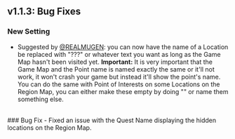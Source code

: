 ## v1.1.3: Bug Fixes 

### New Setting
- Suggested by [@REALMUGEN](https://eeveeexpo.com/members/5551/): you can now have the name of a Location be replaced with "???" or whatever text you want as long as the Game Map hasn't been visited yet.
  <Callout type="attention">
    **Important:** It is very important that the Game Map and the Point name is named exactly the same or it'll not work, it won't crash your game but instead it'll show the point's name.
  </Callout>
  You can do the same with Point of Interests on some Locations on the Region Map, you can either make these empty by doing "" or name them something else.
<br/>
### Bug Fix 
- Fixed an issue with the Quest Name displaying the hidden locations on the Region Map.
<br/>